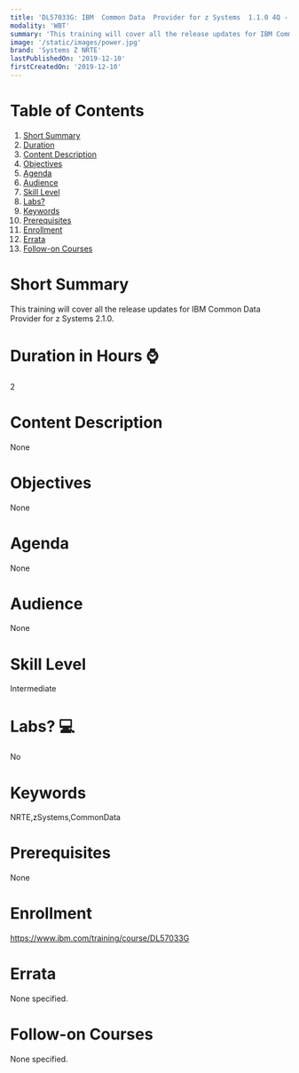 ```yaml
---
title: 'DL57033G: IBM  Common Data  Provider for z Systems  1.1.0 4Q - NRTE2019 Continuous  Delivery  PTFs'
modality: 'WBT'
summary: 'This training will cover all the release updates for IBM Common Data Provider for z Systems 2.1.0.'
image: '/static/images/power.jpg'
brand: 'Systems Z NRTE'
lastPublishedOn: '2019-12-10'
firstCreatedOn: '2019-12-10'
---
```

# Table of Contents
1.  [Short Summary](#short-summary)
2.  [Duration](#duration-in-hours-)
3.  [Content Description](#content-description)
4.  [Objectives](#objectives)
5.  [Agenda](#agenda)
6.  [Audience](#audience)
7.  [Skill Level](#skill-level)
8.  [Labs?](#labs-)
9.  [Keywords](#keywords)
10. [Prerequisites](#prerequisites)
11. [Enrollment](#enrollment)
12. [Errata](#errata)
13. [Follow-on Courses](#follow-on-courses)

# Short Summary
This training will cover all the release updates for IBM Common Data Provider for z Systems 2.1.0.

# Duration in Hours ⌚
2

# Content Description
None

# Objectives
None

# Agenda
None

# Audience
None

# Skill Level
Intermediate

# Labs? 💻
No

# Keywords
NRTE,zSystems,CommonData

# Prerequisites
None

# Enrollment
https://www.ibm.com/training/course/DL57033G

# Errata
None specified.

# Follow-on Courses
None specified.

